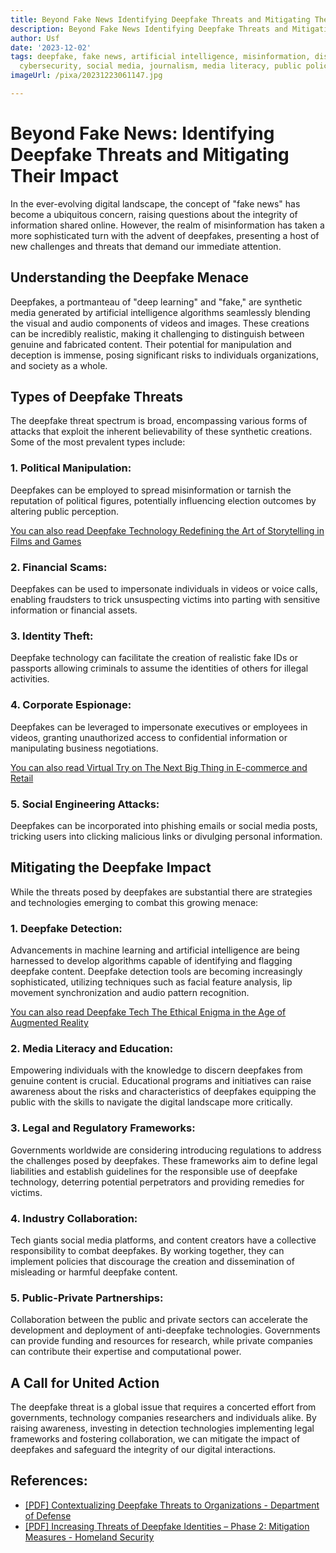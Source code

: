 ```yaml
---
title: Beyond Fake News Identifying Deepfake Threats and Mitigating Their Impact
description: Beyond Fake News Identifying Deepfake Threats and Mitigating Their Impact
author: Usf
date: '2023-12-02'
tags: deepfake, fake news, artificial intelligence, misinformation, disinformation,
  cybersecurity, social media, journalism, media literacy, public policy
imageUrl: /pixa/20231223061147.jpg

---
```

# Beyond Fake News: Identifying Deepfake Threats and Mitigating Their Impact

In the ever-evolving digital landscape, the concept of "fake news" has become a ubiquitous concern, raising  questions about the integrity of information shared online. However, the realm of  misinformation has  taken a more  sophisticated turn with the advent of deepfakes,  presenting a  host of new challenges and threats that demand our immediate attention.

## Understanding the Deepfake Menace

Deepfakes, a portmanteau of "deep learning" and "fake," are  synthetic  media generated by artificial intelligence algorithms seamlessly blending  the visual and audio components of videos and images. These creations can be  incredibly realistic, making it challenging to distinguish  between genuine and fabricated content. Their potential for manipulation  and deception is immense, posing significant risks to individuals organizations, and society as a whole.

## Types of Deepfake Threats

The deepfake threat spectrum is  broad, encompassing various forms of attacks that exploit the inherent believability of these synthetic creations. Some of the most prevalent  types include:

### 1.  Political Manipulation:

Deepfakes can be employed to spread misinformation or tarnish the reputation of political figures, potentially influencing election outcomes by altering public perception.

[You  can also read Deepfake Technology Redefining  the Art of Storytelling in Films and Games](Deepfake%20Technology%20Redefining%20the%20Art%20of%20Storytelling%20in%20Films%20and%20Games)


### 2. Financial Scams:

Deepfakes can be used to impersonate individuals in videos or  voice  calls, enabling fraudsters to trick unsuspecting victims into parting with sensitive information or financial assets.

### 3.  Identity Theft:

Deepfake technology can facilitate the creation of  realistic fake IDs or  passports allowing criminals to assume the identities of others for illegal activities.

### 4. Corporate Espionage:

Deepfakes can be leveraged to impersonate executives or employees in videos, granting unauthorized access to confidential information or manipulating business negotiations.

[You can  also read  Virtual Try on The Next Big Thing  in E-commerce  and  Retail](Virtual%20Try%20on%20The%20Next%20Big%20Thing%20in%20E-commerce%20and%20Retail)


### 5.  Social Engineering Attacks:

Deepfakes can be incorporated into phishing emails or social media posts, tricking users into clicking malicious  links or divulging personal information.

## Mitigating the Deepfake Impact

While the threats posed by deepfakes are  substantial there  are  strategies and technologies emerging to combat this growing menace:

### 1. Deepfake Detection:

Advancements  in machine learning and artificial intelligence are  being harnessed to develop algorithms  capable of identifying and flagging deepfake content. Deepfake detection tools are becoming increasingly sophisticated, utilizing techniques such as facial feature analysis, lip  movement synchronization and audio pattern recognition.

[You  can also read  Deepfake Tech The Ethical Enigma in  the Age of Augmented Reality](Deepfake%20Tech%20The%20Ethical%20Enigma%20in%20the%20Age%20of%20Augmented%20Reality)


### 2. Media Literacy and Education:

Empowering individuals with the knowledge to discern deepfakes from  genuine  content is crucial. Educational programs and initiatives can raise awareness about the risks and  characteristics of deepfakes equipping the  public with the skills to navigate  the digital landscape more  critically.

### 3. Legal and Regulatory Frameworks:

Governments worldwide  are considering introducing regulations to address the challenges posed by deepfakes. These frameworks aim to define legal liabilities and establish guidelines for the responsible  use of deepfake technology, deterring potential perpetrators and providing remedies for victims.

###  4.  Industry Collaboration:

Tech giants social media platforms, and content creators have  a collective responsibility to combat deepfakes. By working together, they can  implement policies that discourage the creation and dissemination of misleading or  harmful deepfake content.

### 5. Public-Private Partnerships:

Collaboration between the public and private sectors can accelerate the development and deployment of anti-deepfake technologies. Governments can provide funding and  resources  for research, while private companies  can contribute their expertise and computational power.

## A Call for United Action

The deepfake threat is a global issue  that requires a concerted effort from governments, technology companies researchers and  individuals alike. By raising awareness, investing in detection technologies implementing  legal frameworks and fostering collaboration, we can mitigate the impact of deepfakes and  safeguard the integrity of our digital interactions.

## References:
- [[PDF] Contextualizing Deepfake Threats to Organizations - Department of Defense](https://media.defense.gov/2023/Sep/12/2003298925/-1/-1/0/CSI-DEEPFAKE-THREATS.PDF)
- [[PDF] Increasing Threats of Deepfake Identities – Phase 2: Mitigation Measures - Homeland Security](https://www.dhs.gov/sites/default/files/2022-10/AEP%20DeepFake%20PHASE2%20FINAL%20corrected20221006.pdf)
